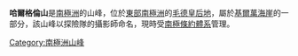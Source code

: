 {{Coord|73|23|S|3|22|W|source:GNIS|display=title}}

'''哈爾格倫山'''是[[南極洲|南極洲]]的山峰，位於[[東部南極洲|東部南極洲]]的[[毛德皇后地|毛德皇后地]]，屬於[[基爾萬海崖|基爾萬海崖]]的一部分，該山峰以探險隊的攝影師命名，現時受[[南極條約體系|南極條約體系]]管理。

{{Antarctica-geo-stub}}
[[Category:南極洲山峰|Category:南極洲山峰]]